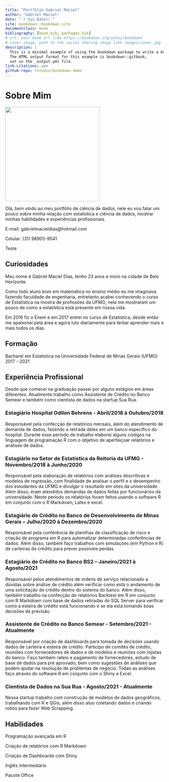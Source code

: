 ```yaml
--- 
title: "Portfólio Gabriel Maciel"
author: "Gabriel Maciel"
date: "`r Sys.Date()`"
site: bookdown::bookdown_site
documentclass: book
bibliography: [book.bib, packages.bib]
# url: your book url like https://bookdown.org/yihui/bookdown
# cover-image: path to the social sharing image like images/cover.jpg
description: |
  This is a minimal example of using the bookdown package to write a book.
  The HTML output format for this example is bookdown::gitbook,
  set in the _output.yml file.
link-citations: yes
github-repo: rstudio/bookdown-demo
---
```


# Sobre Mim

![](C:/Users/gabri/Documents/Projetos/Portfolio/Gabriel Maciel.jpeg){width=300px}

Olá, bem vindo ao meu portfólio de ciência de dados, nele eu vou falar um pouco sobre minha relação com estatística e ciência de dados, mostrar minhas habilidades e experiências profissionais.

E-mail: gabrielmacieldias@hotmail.com

Celular: (31) 98905-9541

Teste

## Curiosidades

Meu nome é Gabriel Maciel Dias, tenho 23 anos e moro na cidade de Belo Horizonte.

Como todo aluno bom em matemática no ensino médio eu me imaginava fazendo faculdade de engenharia, entretanto acabei conhecendo o curso de Estatística na mostra de profissões da UFMG, nela me mostraram um pouco de como a estatística está presente em nossa vida.

Em 2016 fiz o Enem e em 2017 entrei no curso de Estatística, desde então me apaixonei pela área e agora luto diariamente para tentar aprender mais e mais todos os dias.

## Formação

Bacharel em Estatística na Universidade Federal de Minas Gerais (UFMG) 2017 - 2021

## Experiência Profissional

Desde que comecei na graduação passei por alguns estágios em áreas diferentes. Atualmente trabalho como Assistente de Crédito no Banco Semear e também como cientista de dados na startup Sua Rua.

### Estagiário Hospital Odilon Behrens - Abril/2018 à Outubro/2018

Responsável pela confecção de relatórios mensais, além do atendimento de demanda de dados, fazendo a retirada  deles em um banco específico do hospital. Durante esse período de trabalho elaborei alguns códigos na linguagem de programação R com o objetivo de aperfeiçoar relatórios e análises de dados.

### Estagiário no Setor de Estatística da Reitoria da UFMG - Novembro/2018 à Junho/2020

Responsável pela elaboração de relatórios com análises descritivas e modelos de regressão, com finalidade de  analisar o perfil e o desempenho dos estudantes da UFMG e divulgar o resultado em sites da universidade. Além  disso, eram atendidos demandas de dados feitas por funcionários da universidade. Neste período os relatórios foram feitos usando o software R em conjunto com o R Markdown, Latex e excel.

### Estagiário de Crédito no Banco de Desenvolvimento de Minas Gerais – Julho/2020 à Dezembro/2020

Responsável pela conferência de planilhas de classificação de risco e criação de programa em R para automatizar determinadas conferências de dados. Além disso, também faço trabalhos com simulações (em Python e R) de  carteiras de crédito para prever possíveis perdas.

### Estagiário de Crédito no Banco BS2 – Janeiro/2021 à Agosto/2021

Responsável pelos atendimentos de ordens de serviço relacionado a dúvidas sobre análise de crédito além verificar  como está o andamento de uma solicitação de crédito dentro do sistema do banco. Além disso, também trabalho na confecção de relatórios Backtest em R em conjunto com R Markdown com base de dados retiradas do SQL Server para verificar como a esteira de crédito está funcionando e se ela está tomando boas decisões de previsão.

### Assistente de Crédito no Banco Semear - Setembro/2021 - Atualmente

Responsável por criação de dashboards para tomada de decisões usando dados de carteira e esteira de crédito. Participo de comitês de crédito, reuniões com fornecedores de dados e de modelos e reuniões com lojistas do banco.
Faço também rateio e pagamento de fornecedores, estudo de base de dados para pré aprovado, bem como sugestões de análises que podem ajudar na resolução de problemas de negócio.
Todas as análises faço através do software R em conjunto com o Shiny e Excel.

### Cientista de Dados na Sua Rua - Agosto/2021 - Atualmente

Nessa startup trabalho com construção de modelos de dados geográficos, trabalhando com R e QGis, além disso atuo coletando dados e criando robôs para fazer Web Scrapping.

## Habilidades

Programação avançada em R

Criação de relatórios com R Markdown

Criação de Dashboards com Shiny

Inglês intermediário

Pacote Office

